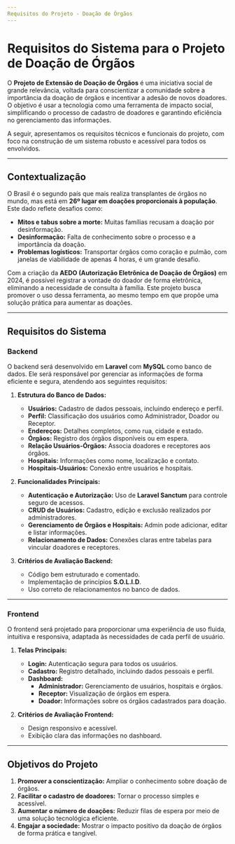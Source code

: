```yaml
---
Requisitos do Projeto - Doação de Órgãos
---
```


# Requisitos do Sistema para o Projeto de Doação de Órgãos

O **Projeto de Extensão de Doação de Órgãos** é uma iniciativa social de grande relevância, voltada para conscientizar a comunidade sobre a importância da doação de órgãos e incentivar a adesão de novos doadores. O objetivo é usar a tecnologia como uma ferramenta de impacto social, simplificando o processo de cadastro de doadores e garantindo eficiência no gerenciamento das informações.

A seguir, apresentamos os requisitos técnicos e funcionais do projeto, com foco na construção de um sistema robusto e acessível para todos os envolvidos.

---

## Contextualização

O Brasil é o segundo país que mais realiza transplantes de órgãos no mundo, mas está em **26º lugar em doações proporcionais à população**. Este dado reflete desafios como:

- **Mitos e tabus sobre a morte:** Muitas famílias recusam a doação por desinformação.
- **Desinformação:** Falta de conhecimento sobre o processo e a importância da doação.
- **Problemas logísticos:** Transportar órgãos como coração e pulmão, com janelas de viabilidade de apenas 4 horas, é um grande desafio.

Com a criação da **AEDO (Autorização Eletrônica de Doação de Órgãos)** em 2024, é possível registrar a vontade do doador de forma eletrônica, eliminando a necessidade de consulta à família. Este projeto busca promover o uso dessa ferramenta, ao mesmo tempo em que propõe uma solução prática para aumentar as doações.

---

## Requisitos do Sistema

### Backend

O backend será desenvolvido em **Laravel** com **MySQL** como banco de dados. Ele será responsável por gerenciar as informações de forma eficiente e segura, atendendo aos seguintes requisitos:

1. **Estrutura do Banco de Dados:**
   - **Usuários:** Cadastro de dados pessoais, incluindo endereço e perfil.
   - **Perfil:** Classificação dos usuários como Administrador, Doador ou Receptor.
   - **Endereços:** Detalhes completos, como rua, cidade e estado.
   - **Órgãos:** Registro dos órgãos disponíveis ou em espera.
   - **Relação Usuários-Órgãos:** Associa doadores e receptores aos órgãos.
   - **Hospitais:** Informações como nome, localização e contato.
   - **Hospitais-Usuários:** Conexão entre usuários e hospitais.

2. **Funcionalidades Principais:**
   - **Autenticação e Autorização:** Uso de **Laravel Sanctum** para controle seguro de acessos.
   - **CRUD de Usuários:** Cadastro, edição e exclusão realizados por administradores.
   - **Gerenciamento de Órgãos e Hospitais:** Admin pode adicionar, editar e listar informações.
   - **Relacionamento de Dados:** Conexões claras entre tabelas para vincular doadores e receptores.

3. **Critérios de Avaliação Backend:**
   - Código bem estruturado e comentado.
   - Implementação de princípios **S.O.L.I.D**.
   - Uso correto de relacionamentos no banco de dados.

---

### Frontend

O frontend será projetado para proporcionar uma experiência de uso fluida, intuitiva e responsiva, adaptada às necessidades de cada perfil de usuário.

1. **Telas Principais:**
   - **Login:** Autenticação segura para todos os usuários.
   - **Cadastro:** Registro detalhado, incluindo dados pessoais e perfil.
   - **Dashboard:**
     - **Administrador:** Gerenciamento de usuários, hospitais e órgãos.
     - **Receptor:** Visualização de órgãos em espera.
     - **Doador:** Informações sobre os órgãos cadastrados para doação.

2. **Critérios de Avaliação Frontend:**
   - Design responsivo e acessível.
   - Exibição clara das informações no dashboard.

---

## Objetivos do Projeto

1. **Promover a conscientização:** Ampliar o conhecimento sobre doação de órgãos.
2. **Facilitar o cadastro de doadores:** Tornar o processo simples e acessível.
3. **Aumentar o número de doações:** Reduzir filas de espera por meio de uma solução tecnológica eficiente.
4. **Engajar a sociedade:** Mostrar o impacto positivo da doação de órgãos de forma prática e tangível.

